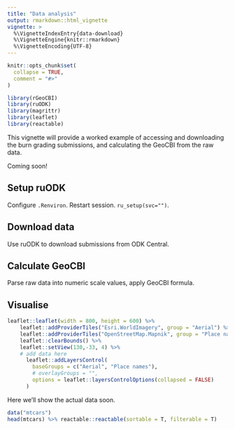 ```yaml
---
title: "Data analysis"
output: rmarkdown::html_vignette
vignette: >
  %\VignetteIndexEntry{data-download}
  %\VignetteEngine{knitr::rmarkdown}
  %\VignetteEncoding{UTF-8}
---
```


```r
knitr::opts_chunk$set(
  collapse = TRUE,
  comment = "#>"
)
```

```r
library(rGeoCBI)
library(ruODK)
library(magrittr)
library(leaflet)
library(reactable)
```

This vignette will provide a worked example of accessing and downloading the
burn grading submissions, and calculating the GeoCBI from the raw data.

Coming soon!

## Setup ruODK

Configure `.Renviron`. Restart session. `ru_setup(svc="")`.

## Download data

Use ruODK to download submissions from ODK Central.

## Calculate GeoCBI

Parse raw data into numeric scale values, apply GeoCBI formula.

## Visualise

```r
leaflet::leaflet(width = 800, height = 600) %>%
    leaflet::addProviderTiles("Esri.WorldImagery", group = "Aerial") %>%
    leaflet::addProviderTiles("OpenStreetMap.Mapnik", group = "Place names") %>%
    leaflet::clearBounds() %>%
    leaflet::setView(130,-33, 4) %>% 
    # add data here
      leaflet::addLayersControl(
        baseGroups = c("Aerial", "Place names"),
        # overlayGroups = "",
        options = leaflet::layersControlOptions(collapsed = FALSE)
      )

```

Here we'll show the actual data soon.

```r
data("mtcars")
head(mtcars) %>% reactable::reactable(sortable = T, filterable = T)
```
